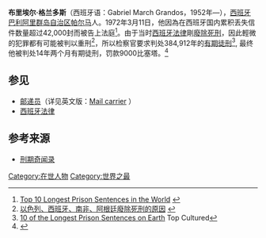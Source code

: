 
{{inappropriate tone|time=2013-04-15T03:21:54+00:00}}

'''布里埃尔·格兰多斯'''（西班牙语：Gabriel March Grandos，1952年—），[[西班牙|西班牙]][[巴利阿里群岛自治区|巴利阿里群岛自治区]][[帕爾馬_(西班牙)|帕尔马]]人。1972年3月11日，他因為在西班牙国内累积丢失信件数量超过42,000封而被告上法庭<ref>[http://akorra.com/2010/03/04/top-10-longest-prison-sentences-in-the-world/ Top 10 Longest Prison Sentences in the World] {{webarchive|url=https://web.archive.org/web/20130407091759/http://akorra.com/2010/03/04/top-10-longest-prison-sentences-in-the-world/ |date=2013-04-07 }}</ref>。由于当时[[西班牙法律|西班牙法律]]剛[[廢除死刑|廢除死刑]]，因此輕微的犯罪都有可能被判以重刑<ref>[http://tw.knowledge.yahoo.com/question/question?qid=1010112107365 以色列、西班牙、南非、阿根廷廢除死刑的原因] {{webarchive|url=https://web.archive.org/web/20131005010509/http://tw.knowledge.yahoo.com/question/question?qid=1010112107365 |date=2013-10-05 }}</ref>，所以检察官要求判处384,912年的[[有期徒刑|有期徒刑]]<ref>[http://topcultured.com/longest-prison-sentences/ 10 of the Longest Prison Sentences on Earth] {{webarchive|url=https://web.archive.org/web/20130403013241/http://topcultured.com/longest-prison-sentences/ |date=2013-04-03 }}Top Cultured</ref>, 最终他被判处14年两个月有期徒刑，罚款9000比塞塔。<ref>{{Cite web |url=https://en.wikipedia.org/wiki/List_of_longest_prison_sentences#False_claims |title=List_of_longest_prison_sentences#False_claims |access-date=2020-12-07 |archive-date=2021-02-19 |archive-url=https://web.archive.org/web/20210219035408/https://en.wikipedia.org/wiki/List_of_longest_prison_sentences#False_claims |dead-url=no }}</ref>

==参见==
* [[邮递员|邮递员]]（详见英文版：[http://en.wikipedia.org/wiki/Mail_carrier Mail carrier] {{Wayback|url=http://en.wikipedia.org/wiki/Mail_carrier |date=20130424211526 }}）
* [[西班牙法律|西班牙法律]]

==参考来源==
* [https://archive.is/20130422225505/http://today.zgxc.org.cn/content.php?typeid=13&id=10704 刑期奇闻录]
{{reflist}}

[[Category:在世人物|Category:在世人物]]
[[Category:世界之最|Category:世界之最]]